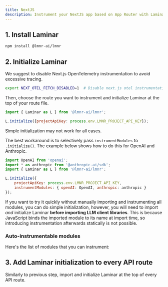 ```yaml
---
title: NextJS
description: Instrument your NextJS app based on App Router with Laminar
---
```



## 1. Install Laminar

```bash
npm install @lmnr-ai/lmnr
```

## 2. Initialize Laminar

We suggest to disable Next.js OpenTelemetry instrumentation to avoid excessive tracing.

```bash
export NEXT_OTEL_FETCH_DISABLED=1  # Disable next.js otel instrumentation to avoid excessive tracing
```

Then, choose the route you want to instrument and initialize Laminar at the top of your route file.

```javascript
import { Laminar as L } from '@lmnr-ai/lmnr';

L.initialize({projectApiKey: process.env.LMNR_PROJECT_API_KEY});
```

Simple initialization may not work for all cases.

The best workaround is to selectively pass `instrumentModules` to `.initialize()`.
The example below shows how to do this for OpenAI and Anthropic.

```javascript
import OpenAI from 'openai';
import * as anthropic from '@anthropic-ai/sdk';
import { Laminar as L } from '@lmnr-ai/lmnr';

L.initialize({
    projectApiKey: process.env.LMNR_PROJECT_API_KEY,
    instrumentModules: { openAI: OpenAI, anthropic: anthropic }
});
```

If you want to try it quickly without manually importing and instrumenting all modules,
you can do simple initialization, however, you will need to import _and_ initialize Laminar **before importing LLM client libraries**.
This is because JavaScript binds the imported module to its name at import time, so introducing
instrumentation afterwards statically is not possible.

### Auto-instrumentable modules

Here's the list of modules that you can instrument:

<AutoInstrumentableJSModules />

## 3. Add Laminar initialization to every API route

Similarly to previous step, import and initialize Laminar at the top of every API route.

